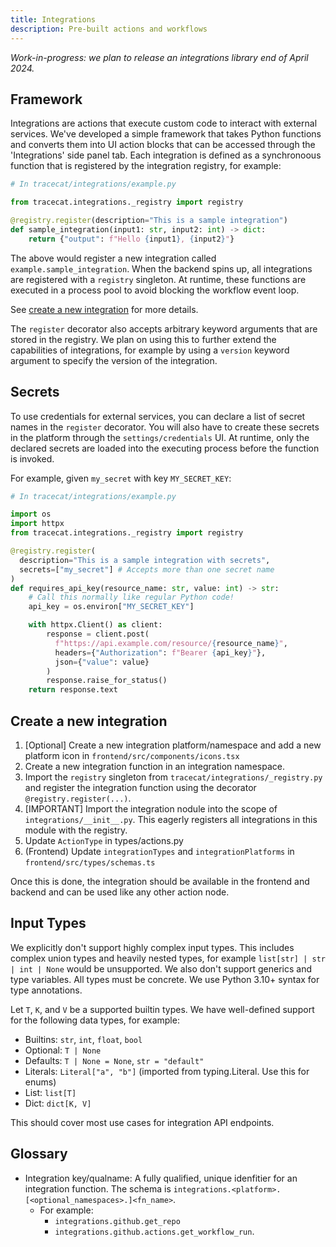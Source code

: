 ```yaml
---
title: Integrations
description: Pre-built actions and workflows
---
```


_Work-in-progress: we plan to release an integrations library end of April 2024._

## Framework

Integrations are actions that execute custom code to interact with external services.
We've developed a simple framework that takes Python functions and converts them into UI action blocks that can be accessed through the 'Integrations' side panel tab.
Each integration is defined as a synchronoous function that is registered by the integration registry, for example:

```python
# In tracecat/integrations/example.py

from tracecat.integrations._registry import registry

@registry.register(description="This is a sample integration")
def sample_integration(input1: str, input2: int) -> dict:
    return {"output": f"Hello {input1}, {input2}"}
```

The above would register a new integration called `example.sample_integration`.
When the backend spins up, all integrations are registered with a `registry` singleton.
At runtime, these functions are executed in a process pool to avoid blocking the workflow event loop.

See [create a new integration](#create-a-new-integration) for more details.

The `register` decorator also accepts arbitrary keyword arguments that are stored in the registry.
We plan on using this to further extend the capabilities of integrations, for example by using a `version` keyword argument to specify the version of the integration.

## Secrets

To use credentials for external services, you can declare a list of secret names in the `register` decorator.
You will also have to create these secrets in the platform through the `settings/credentials` UI.
At runtime, only the declared secrets are loaded into the executing process before the function is invoked.

For example, given `my_secret` with key `MY_SECRET_KEY`:

```python
# In tracecat/integrations/example.py

import os
import httpx
from tracecat.integrations._registry import registry

@registry.register(
  description="This is a sample integration with secrets",
  secrets=["my_secret"] # Accepts more than one secret name
)
def requires_api_key(resource_name: str, value: int) -> str:
    # Call this normally like regular Python code!
    api_key = os.environ["MY_SECRET_KEY"]

    with httpx.Client() as client:
        response = client.post(
          f"https://api.example.com/resource/{resource_name}",
          headers={"Authorization": f"Bearer {api_key}"},
          json={"value": value}
        )
        response.raise_for_status()
    return response.text
```

## Create a new integration

1. [Optional] Create a new integration platform/namespace and add a new platform icon in `frontend/src/components/icons.tsx`
2. Create a new integration function in an integration namespace.
3. Import the `registry` singleton from `tracecat/integrations/_registry.py` and register the integration function using the decorator `@registry.register(...)`.
4. [IMPORTANT] Import the integration nodule into the scope of `integrations/__init__.py`. This eagerly registers all integrations in this module with the registry.
5. Update `ActionType` in types/actions.py
6. (Frontend) Update `integrationTypes` and `integrationPlatforms` in `frontend/src/types/schemas.ts`

Once this is done, the integration should be available in the frontend and backend and can be used like any other action node.

## Input Types

We explicitly don't support highly complex input types. This includes complex union types and heavily nested types, for example `list[str] | str | int | None` would be unsupported.
We also don't support generics and type variables. All types must be concrete. We use Python 3.10+ syntax for type annotations.

Let `T`, `K`, and `V` be a supported builtin types. We have well-defined support for the following data types, for example:

- Builtins: `str`, `int`, `float`, `bool`
- Optional: `T | None`
- Defaults: `T | None = None`, `str = "default"`
- Literals: `Literal["a", "b"]` (imported from typing.Literal. Use this for enums)
- List: `list[T]`
- Dict: `dict[K, V]`

This should cover most use cases for integration API endpoints.

## Glossary

- Integration key/qualname: A fully qualified, unique idenfitier for an integration function. The schema is `integrations.<platform>.[<optional_namespaces>.]<fn_name>`.
  - For example:
    - `integrations.github.get_repo`
    - `integrations.github.actions.get_workflow_run`.
